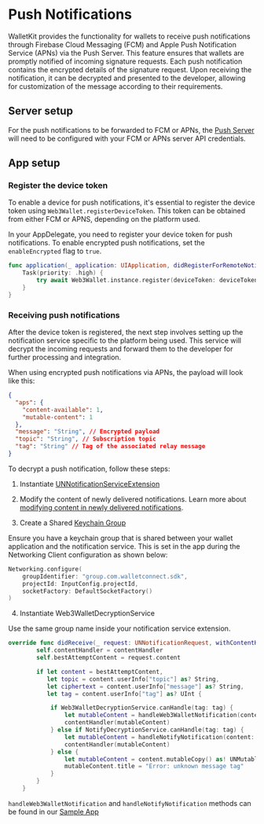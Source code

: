 # Push Notifications

WalletKit provides the functionality for wallets to receive push notifications through Firebase Cloud Messaging (FCM) and Apple Push Notification Service (APNs) via the Push Server. This feature ensures that wallets are promptly notified of incoming signature requests. Each push notification contains the encrypted details of the signature request. Upon receiving the notification, it can be decrypted and presented to the developer, allowing for customization of the message according to their requirements.

## Server setup

For the push notifications to be forwarded to FCM or APNs, the [Push Server](../../../advanced/push-server) will need to be configured with your FCM or APNs server API credentials.

## App setup

### Register the device token

To enable a device for push notifications, it's essential to register the device token using `Web3Wallet.registerDeviceToken`. This token can be obtained from either FCM or APNS, depending on the platform used.

In your AppDelegate, you need to register your device token for push notifications. To enable encrypted push notifications, set the `enableEncrypted` flag to `true`.

```Swift
func application(_ application: UIApplication, didRegisterForRemoteNotificationsWithDeviceToken deviceToken: Data) {
    Task(priority: .high) {
        try await Web3Wallet.instance.register(deviceToken: deviceToken, enableEncrypted: true)
    }
}
```

### Receiving push notifications

After the device token is registered, the next step involves setting up the notification service specific to the platform being used. This service will decrypt the incoming requests and forward them to the developer for further processing and integration.

When using encrypted push notifications via APNs, the payload will look like this:

```json
{
  "aps": {
    "content-available": 1,
    "mutable-content": 1
  },
  "message": "String", // Encrypted payload
  "topic": "String", // Subscription topic
  "tag": "String" // Tag of the associated relay message
}
```

To decrypt a push notification, follow these steps:

1. Instantiate [UNNotificationServiceExtension](https://developer.apple.com/documentation/usernotifications/unnotificationserviceextension)

2. Modify the content of newly delivered notifications.
   Learn more about [modifying content in newly delivered notifications](https://developer.apple.com/documentation/usernotifications/modifying_content_in_newly_delivered_notifications).

3. Create a Shared [Keychain Group](https://developer.apple.com/documentation/security/keychain_services/keychain_items/sharing_access_to_keychain_items_among_a_collection_of_apps)

Ensure you have a keychain group that is shared between your wallet application and the notification service. This is set in the app during the Networking Client configuration as shown below:

```Swift
Networking.configure(
    groupIdentifier: "group.com.walletconnect.sdk",
    projectId: InputConfig.projectId,
    socketFactory: DefaultSocketFactory()
)
```

4. Instantiate Web3WalletDecryptionService

Use the same group name inside your notification service extension.

```Swift
override func didReceive(_ request: UNNotificationRequest, withContentHandler contentHandler: @escaping (UNNotificationContent) -> Void) {
        self.contentHandler = contentHandler
        self.bestAttemptContent = request.content

        if let content = bestAttemptContent,
           let topic = content.userInfo["topic"] as? String,
           let ciphertext = content.userInfo["message"] as? String,
           let tag = content.userInfo["tag"] as? UInt {

            if Web3WalletDecryptionService.canHandle(tag: tag) {
                let mutableContent = handleWeb3WalletNotification(content: content, topic: topic, tag: tag, ciphertext: ciphertext)
                contentHandler(mutableContent)
            } else if NotifyDecryptionService.canHandle(tag: tag) {
                let mutableContent = handleNotifyNotification(content: content, topic: topic, ciphertext: ciphertext)
                contentHandler(mutableContent)
            } else {
                let mutableContent = content.mutableCopy() as! UNMutableNotificationContent
                mutableContent.title = "Error: unknown message tag"
            }
        }
    }
```

`handleWeb3WalletNotification` and `handleNotifyNotification` methods can be found in our [Sample App](https://github.com/WalletConnect/WalletConnectSwiftV2/blob/main/Example/PNDecryptionService/NotificationService.swift)
